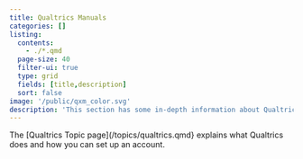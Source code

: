 ```yaml
---
title: Qualtrics Manuals
categories: []
listing:
  contents: 
    - ./*.qmd
  page-size: 40
  filter-ui: true
  type: grid
  fields: [title,description]
  sort: false
image: '/public/qxm_color.svg'
description: 'This section has some in-depth information about Qualtrics.'
---
```


::: {.callout-tip}
The [Qualtrics Topic page](/topics/qualtrics.qmd} explains what Qualtrics does and how you can set up an account.
:::

